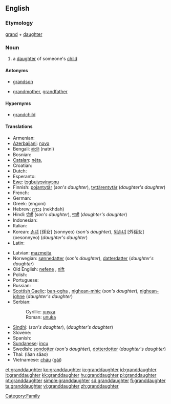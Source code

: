 ==English==

===Etymology===
[[grand]] + [[daughter]]

===Noun===
{{wikipedia}}
{{en-noun}}

# a [[daughter]] of someone's [[child]]

====Antonyms====
* {{italbrac|with regard to gender}} [[grandson]]
* {{italbrac|with regard to ancestry}} [[grandmother]], [[grandfather]]

====Hypernyms====
* [[grandchild]]

====Translations====
{{trans-top|daughter of someone’s child}}
* Armenian: {{t|hy|թոռնուհի|sc=Armn|tr=t'oṙnuhi}}
* [[Azerbaijani]]: [[nəvə]]
* Bengali: [[নাতনি]] (natni) {{f}}
* Bosnian: {{t-|bs|unuka|f}}
* [[Catalan]]: [[néta]], {{f}}
* Croatian: {{t-|hr|unuka|f}}
* Dutch: {{t+|nl|kleindochter|f}}
* Esperanto: {{t-|eo|nepino|xs=Esperanto}}
* [[Ewe]]: [[tɔgbuiyɔvinyɔnu]] {{f}}
* Finnish: [[pojantytär]] (''son's daughter''), [[tyttärentytär]] (''daughter's daughter'')
* French: {{t+|fr|petite-fille|f}}
* German: {{t+|de|Enkelin|f}}
* Greek: {{t+|el|εγγονή|f|sc=Grek}} (engoní)
* Hebrew: [[נֶכְדָּה]] (nekhdah) {{f}}
* Hindi: [[पोती]] (''son's daughter''),  [[नाती]] (''daughter's daughter'')
* Indonesian: {{t-|id|cucu|xs=Indonesian}}
* Italian: {{t-|it|pronipote}}
* Korean: [[손녀]] [孫女] (sonnyeo) (''son's daughter''),  [[외손녀]] [外孫女] (oesonnyeo) (''daughter's daughter'')
* Latin: {{t+|la|neptis|f}}
{{trans-mid}}
* Latvian: [[mazmeita]] {{f}}
* Norwegian: [[sønnedatter]] (''son's daughter''),  [[datterdatter]] (''daughter's daughter'')
* Old English: [[nefene]] {{f}}, [[nift]] {{f}}
* Polish: {{t+|pl|wnuczka|f}}
* Portuguese: {{t+|pt|neta|f}}
* Russian: {{t+|ru|внучка|f|tr=vnúčka|sc=Cyrl}}
* [[Scottish Gaelic]]: [[ban-ogha]] {{f}}, [[nighean-mhic]] {{f}} (''son's daughter''),  [[nighean-ighne]] {{f}} (''daughter's daughter'')
* Serbian:
*: Cyrillic: [[унука#Serbian|унука]] {{f}}
*: Roman: [[unuka#Serbian|unuka]] {{f}}
* [[Sindhi]]: {{SDchar|[[پوٽِي]]}} {{f}} (''son's daughter''), {{SDchar|[[ڏوهٽِي]]}} {{f}} (''daughter's daughter'')
* Slovene: {{t+|sl|vnukinja|f}}
* Spanish: {{t-|es|nieta|f}}
* [[Sundanese]]: [[incu]]
* Swedish: [[sondotter]] {{c}} (''son's daughter''), [[dotterdotter]] {{c}} (''daughter's daughter'')
* Thai: {{Thai|[[หลานสาว]]}} (lăan săao)
* Vietnamese: [[cháu]] ([[gái]])
{{trans-bottom}}

[[Category:Family]]

[[et:granddaughter]]
[[ko:granddaughter]]
[[io:granddaughter]]
[[id:granddaughter]]
[[it:granddaughter]]
[[kk:granddaughter]]
[[hu:granddaughter]]
[[pl:granddaughter]]
[[pt:granddaughter]]
[[simple:granddaughter]]
[[sd:granddaughter]]
[[fi:granddaughter]]
[[ta:granddaughter]]
[[vi:granddaughter]]
[[zh:granddaughter]]